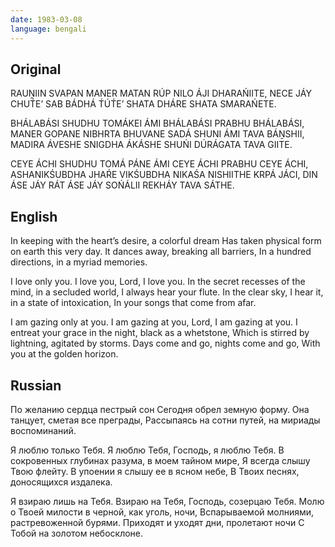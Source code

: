 ```yaml
---
date: 1983-03-08
language: bengali
---
```


## Original

RAUṊIIN SVAPAN MANER MATAN
RÚP NILO ÁJI DHARAŃIITE,
NECE JÁY CHUT́E’ SAB BÁDHÁ T́ÚT́E’
SHATA DHÁRE SHATA SMARAŃETE.

BHÁLABÁSI SHUDHU TOMÁKEI ÁMI
BHÁLABÁSI PRABHU BHÁLABÁSI,
MANER GOPANE NIBHRTA BHUVANE
SADÁ SHUNI ÁMI TAVA BÁṊSHII,
MADIRA ÁVESHE SNIGDHA ÁKÁSHE
SHUŃI DÚRÁGATA TAVA GIITE.

CEYE ÁCHI SHUDHU TOMÁ PÁNE ÁMI
CEYE ÁCHI PRABHU CEYE ÁCHI,
ASHANIKŚUBDHA JHAŔE VIKŚUBDHA
NIKAŚA NISHIITHE KRPÁ JÁCI,
DIN ÁSE JÁY RÁT ÁSE JÁY
SOŃÁLII REKHÁY TAVA SÁTHE.

## English

In keeping with the heart’s desire,
a colorful dream
Has taken physical form on earth this very day.
It dances away, breaking all barriers,
In a hundred directions, in a myriad memories.

I love only you.
I love you, Lord, I love you.
In the secret recesses of the mind,
in a secluded world,
I always hear your flute.
In the clear sky, I hear it, in a state of intoxication,
In your songs that come from afar.

I am gazing only at you.
I am gazing at you, Lord, I am gazing at you.
I entreat your grace in the night,
black as a whetstone,
Which is stirred by lightning, agitated by storms.
Days come and go, nights come and go,
With you at the golden horizon.

## Russian

По желанию сердца пестрый сон
Сегодня обрел земную форму.
Она танцует, сметая все преграды,
Рассыпаясь на сотни путей,
на мириады воспоминаний.

Я люблю только Тебя.
Я люблю Тебя, Господь, я люблю Тебя.
В сокровенных глубинах разума,
в моем тайном мире,
Я всегда слышу Твою флейту.
В упоении я слышу ее в ясном небе,
В Твоих песнях, доносящихся издалека.

Я взираю лишь на Тебя.
Взираю на Тебя, Господь, созерцаю Тебя.
Молю о Твоей милости в черной, как уголь, ночи,
Вспарываемой молниями,
растревоженной бурями.
Приходят и уходят дни, пролетают ночи
С Тобой на золотом небосклоне.
